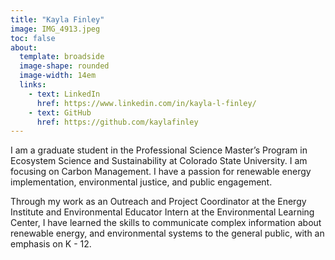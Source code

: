 ```yaml
---
title: "Kayla Finley"
image: IMG_4913.jpeg
toc: false 
about:
  template: broadside
  image-shape: rounded
  image-width: 14em
  links:
    - text: LinkedIn
      href: https://www.linkedin.com/in/kayla-l-finley/
    - text: GitHub
      href: https://github.com/kaylafinley
---
```


I am a graduate student in the Professional Science Master's Program in Ecosystem Science and Sustainability at Colorado State University. I am focusing on Carbon Management. I have a passion for renewable energy implementation, environmental justice, and public engagement.

Through my work as an Outreach and Project Coordinator at the Energy Institute and Environmental Educator Intern at the Environmental Learning Center, I have learned the skills to communicate complex information about renewable energy, and environmental systems to the general public, with an emphasis on K - 12.
